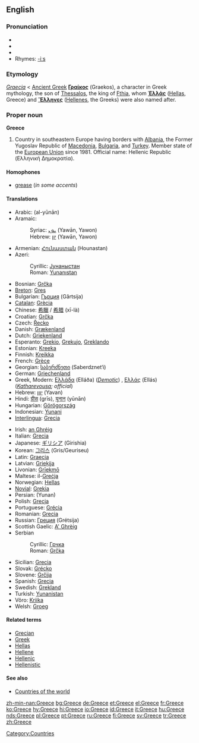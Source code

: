 {{wikipedia}}
==English==

===Pronunciation===
*{{AHD|grēs}}
*{{IPA|/griːs/}}
*{{SAMPA|/gri:s/}}
*Rhymes: [[Rhymes:English:-iːs|-iːs]]

===Etymology===
{{L.}} ''[[Graecia]]'' < [[Ancient Greek]] '''[[Γραίκος]]''' (Graekos), a character in Greek mythology, the son of [[w:Thessalos|Thessalos]], the king of [[w:Fthia|Fthia]], whom '''[[Ἑλλάς]]''' ([[Hellas]], Greece) and '''[[Ἕλληνες]]''' ([[Hellene]]s, the Greeks) were also named after.

===Proper noun===
'''Greece'''

#Country in southeastern Europe having borders with [[Albania]], the Former Yugoslav Republic of [[Macedonia]], [[Bulgaria]], and [[Turkey]]. Member state of the [[European Union]] since 1981. Official name: Hellenic Republic (Ελληνική Δημοκρατία).

====Homophones====
*[[grease]] (''in some accents'')<!--some accents pronounce this word /gri:z/ for the verb-->

====Translations====
{{top}}
*Arabic: {{ARchar|[[اليونان]]}} (al-yūnān)
*Aramaic:
*:Syriac: [[ܝܘܢ]] (Yawān, Yawon)
*:Hebrew: [[יון]] (Yawān, Yawon)
*Armenian: [[Հունաստան]] (Hounastan)
*Azeri:
*:Cyrillic: [[Јунаныстан]]
*:Roman: [[Yunanıstan]]
*Bosnian: [[Grčka]] {{f}}
*[[Breton]]: [[Gres]]
*Bulgarian: [[Гърция]] (Gǎrtsija) {{f}}
*[[Catalan]]: [[Grècia]]
*Chinese: [[希臘]] / [[希腊]] (xī-là)
*Croatian: [[Grčka]] {{f}}
*Czech: [[Řecko]]
*Danish: [[Grækenland]]
*Dutch: [[Griekenland]]
*Esperanto: [[Grekio]], [[Grekujo]], [[Greklando]]
*Estonian: [[Kreeka]]
*Finnish: [[Kreikka]]
*French: [[Grèce]] {{f}}
*Georgian: [[საბერძნეთი]] (Saberdznet‘i)
*German: [[Griechenland]] {{n}}
*Greek, Modern: [[Ελλάδα]] (Elláða) {{f}} (''[[Demotic]]'') <!--the pronunciation belongs on the Greek page: [e̞ˈlaða]--> {{f}}, [[Ελλάς]] (Ellás) {{f}} (''[[Katharevousa]]; official'') <!--the pronunciation belongs on the Greek page: [e̞ˈlas] -->
*Hebrew: [[יוון]] (Yavan)
*Hindi: [[ग्रीस]] (grīs), [[यूनान]] (yūnān)
*Hungarian: [[Görögország]]
*Indonesian: [[Yunani]]
*[[Interlingua]]: [[Grecia]]
{{mid}}
*Irish: [[an Ghréig]] {{f}}
*Italian: [[Grecia]] {{f}}
*Japanese: [[ギリシア]] (Girishia)
*Korean: [[그리스]] (Gris/Geuriseu)
*Latin: [[Graecia]] {{f}}
*Latvian: [[Grieķija]] {{f}}
*Livonian: [[Grīekmō]]
*Maltese: il-[[Greċja]]
*Norwegian: [[Hellas]]
*[[Novial]]: [[Grekia]]
*Persian: {{FAchar|[[یونان]]}} (Yunan)
*Polish: [[Grecja]] {{f}}
*Portuguese: [[Grécia]] {{f}}
*Romanian: [[Grecia]] {{f}}
*Russian: [[Греция]] (Grétsija) {{f}}
*Scottish Gaelic: [[A' Ghrèig]] {{f}}
*Serbian
*:Cyrillic: [[Грчка]] {{f}}
*:Roman: [[Grčka#Serbian|Grčka]] {{f}}
*Sicilian: [[Grecia#Sicilian|Grecia]] {{f}}
*Slovak: [[Grécko]] {{n}}
*Slovene: [[Grčija]] {{f}}
*Spanish: [[Grecia]] {{f}}
*Swedish: [[Grekland]]
*Turkish: [[Yunanistan]]
*Võro: [[Kriika]]
*Welsh: [[Groeg]] {{f}}
{{bottom}}

====Related terms====
*[[Grecian]]
*[[Greek]]
*[[Hellas]]
*[[Hellene]]
*[[Hellenic]]
*[[Hellenistic]]

====See also====
*[[Countries of the world]]

[[Category:Countries]]

[[zh-min-nan:Greece]]
[[bg:Greece]]
[[de:Greece]]
[[et:Greece]]
[[el:Greece]]
[[fr:Greece]]
[[ko:Greece]]
[[hy:Greece]]
[[hi:Greece]]
[[io:Greece]]
[[id:Greece]]
[[it:Greece]]
[[hu:Greece]]
[[nds:Greece]]
[[pl:Greece]]
[[pt:Greece]]
[[ru:Greece]]
[[fi:Greece]]
[[sv:Greece]]
[[tr:Greece]]
[[zh:Greece]]